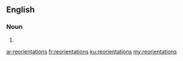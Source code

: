 ==English==

===Noun===
{{head|en|noun plural form}}

# {{plural of|reorientation|lang=en}}

[[ar:reorientations]]
[[fr:reorientations]]
[[ku:reorientations]]
[[my:reorientations]]